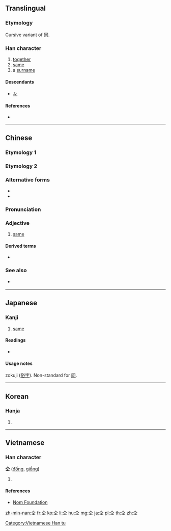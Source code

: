 {{also|同|㒰}}
==Translingual==

===Etymology===
Cursive variant of [[同]].

===Han character===
{{Han char|rn=9|rad=人|as=03|sn=5|four=80101|canj=OM,XOM|ids=⿱人工}}

# [[together]]
# [[same]]
# a [[surname]]

====Descendants====
* [[々]]

====References====
* {{Han ref|kx=0093.030|dkj=00378|dj=0196.070|hdz=10111.020|uh=4EDD|ud=20189|bh=C969|bd=51561}}

----

==Chinese==

===Etymology 1===
{{zh-see|同|v}}

===Etymology 2===
{{zh-forms}}

===Alternative forms===
* {{zh-l|同}}
* {{zh-l|共}}

===Pronunciation===
{{zh-pron
|mn=kāng/kâng
|cat=adj
}}

===Adjective===
{{zh-adj}}

# {{lb|zh|Min Nan}} [[same]]

====Derived terms====
* {{zh-l|仝款}}

===See also===
* {{q|Mandarin}} {{zh-l|同|tóng}}

----

==Japanese==
{{ja-see-also|同}}

===Kanji===
{{ja-kanji|grade=uc|rs=人03}}

# [[same]]

====Readings====
* {{ja-readings|on=[[どう]] (dō)|kun=[[おなじ]] (onaji)}}

====Usage notes====
zokuji ([[俗字]]). Non-standard for [[同]].

----

==Korean==

===Hanja===
{{ko-hanja|hangeul=동|rv=dong|mr=tong}}

# {{defn|lang=ko|sort=人03}}

----

==Vietnamese==

===Han character===
'''仝''' ([[đồng]], [[giồng]])

# {{defn|lang=vi}}

====References====
* [http://nomfoundation.org/common/nom_details.php?codepoint=4edd Nom Foundation]

[[Category:Vietnamese Han tu]]

[[zh-min-nan:仝]]
[[fr:仝]]
[[ko:仝]]
[[li:仝]]
[[hu:仝]]
[[mg:仝]]
[[ja:仝]]
[[pl:仝]]
[[th:仝]]
[[zh:仝]]